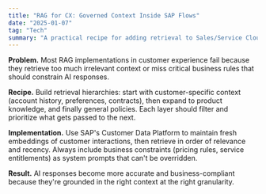 ```yaml
---
title: "RAG for CX: Governed Context Inside SAP Flows"
date: "2025-01-07"
tag: "Tech"
summary: "A practical recipe for adding retrieval to Sales/Service Cloud decisions without chaos."
---
```


**Problem.** Most RAG implementations in customer experience fail because they retrieve too much irrelevant context or miss critical business rules that should constrain AI responses.

**Recipe.** Build retrieval hierarchies: start with customer-specific context (account history, preferences, contracts), then expand to product knowledge, and finally general policies. Each layer should filter and prioritize what gets passed to the next.

**Implementation.** Use SAP's Customer Data Platform to maintain fresh embeddings of customer interactions, then retrieve in order of relevance and recency. Always include business constraints (pricing rules, service entitlements) as system prompts that can't be overridden.

**Result.** AI responses become more accurate and business-compliant because they're grounded in the right context at the right granularity.